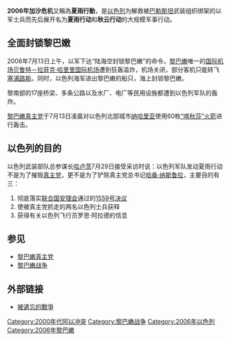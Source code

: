 {{以加衝突}}
'''2006年加沙危机'''又稱為'''夏雨行動'''，是[[以色列|以色列]]为解救被[[巴勒斯坦|巴勒斯坦]]武装组织绑架的以军士兵而先后展开名为'''夏雨行动'''和'''秋云行动'''的大规模军事行动。

== 全面封锁黎巴嫩==
2006年7月13日上午，以军下达“陆海空封锁黎巴嫩”的命令，[[黎巴嫩|黎巴嫩]]唯一的[[国际机场|国际机场]][[贝鲁特－拉菲克·哈里里国际机场|贝鲁特－拉菲克·哈里里国际机场]]遭到狂轰滥炸，机场关闭，部分客机只能转飞[[塞浦路斯|塞浦路斯]]。同时，以色列海军进出黎巴嫩的船只，海上封锁黎巴嫩。

黎南部的17座桥梁、多条公路以及水厂、电厂等民用设施都遭到以色列军队的轰炸。 

[[黎巴嫩真主党|黎巴嫩真主党]]于7月13日凌晨对以色列北部城市[[纳哈里亚|纳哈里亚]]使用60枚[[卡秋莎火箭炮|“喀秋莎”火箭]]进行轰击。

== 以色列的目的 ==
以色列武装部队总参谋长[[哈卢茨|哈卢茨]]7月29日接受采访时说：以色列军队发动夏雨行动不是为了摧毁[[真主党|真主党]]，更不是为了铲除真主党总书记[[哈桑·纳斯鲁拉|哈桑·纳斯鲁拉]]，主要目的有三：
# 彻底落实[[联合国安理会|联合国安理会]]通过的[[1559号决议|1559号决议]]
# 使被真主党抓走的两名以色列士兵获释
# 获得有关以色列飞行员罗恩·阿拉德的信息

== 参见 ==
* [[黎巴嫩真主党|黎巴嫩真主党]]
* [[黎巴嫩战争|黎巴嫩战争]]

== 外部链接 ==
* [http://palinfo.habago.org/archives/2006/10/01/03.39.38/ 被遺忘的戰爭 ]{{Wayback|url=http://palinfo.habago.org/archives/2006/10/01/03.39.38/ |date=20080529202024 }}

{{巴以冲突}}

[[Category:2000年代阿以冲突|Category:2000年代阿以冲突]]
[[Category:黎巴嫩战争|Category:黎巴嫩战争]]
[[Category:2006年以色列|Category:2006年以色列]]
[[Category:2006年黎巴嫩|Category:2006年黎巴嫩]]